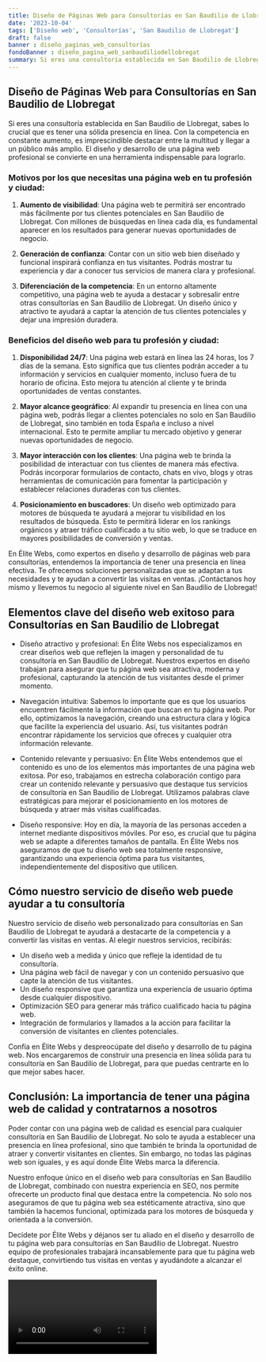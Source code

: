 ```yaml
---
title: Diseño de Páginas Web para Consultorías en San Baudilio de Llobregat
date: '2023-10-04'
tags: ['Diseño web', 'Consultorías', 'San Baudilio de Llobregat']
draft: false
banner : diseño_paginas_web_consultorías
fondoBanner : diseño_pagina_web_sanbaudiliodellobregat
summary: Si eres una consultoría establecida en San Baudilio de Llobregat, sabes lo crucial que es tener una sólida presencia en línea. Con la competencia en constante aumento, es imprescindible destacar entre la multitud y llegar a un público más amplio. El diseño y desarrollo de una página web profesional se convierte en una herramienta indispensable para lograrlo.
---
```


## Diseño de Páginas Web para Consultorías en San Baudilio de Llobregat

Si eres una consultoría establecida en San Baudilio de Llobregat, sabes lo crucial que es tener una sólida presencia en línea. Con la competencia en constante aumento, es imprescindible destacar entre la multitud y llegar a un público más amplio. El diseño y desarrollo de una página web profesional se convierte en una herramienta indispensable para lograrlo.

### Motivos por los que necesitas una página web en tu profesión y ciudad:

1. **Aumento de visibilidad**: Una página web te permitirá ser encontrado más fácilmente por tus clientes potenciales en San Baudilio de Llobregat. Con millones de búsquedas en línea cada día, es fundamental aparecer en los resultados para generar nuevas oportunidades de negocio.

2. **Generación de confianza**: Contar con un sitio web bien diseñado y funcional inspirará confianza en tus visitantes. Podrás mostrar tu experiencia y dar a conocer tus servicios de manera clara y profesional.

3. **Diferenciación de la competencia**: En un entorno altamente competitivo, una página web te ayuda a destacar y sobresalir entre otras consultorías en San Baudilio de Llobregat. Un diseño único y atractivo te ayudará a captar la atención de tus clientes potenciales y dejar una impresión duradera.

### Beneficios del diseño web para tu profesión y ciudad:

1. **Disponibilidad 24/7**: Una página web estará en línea las 24 horas, los 7 días de la semana. Esto significa que tus clientes podrán acceder a tu información y servicios en cualquier momento, incluso fuera de tu horario de oficina. Esto mejora tu atención al cliente y te brinda oportunidades de ventas constantes.

2. **Mayor alcance geográfico**: Al expandir tu presencia en línea con una página web, podrás llegar a clientes potenciales no solo en San Baudilio de Llobregat, sino también en toda España e incluso a nivel internacional. Esto te permite ampliar tu mercado objetivo y generar nuevas oportunidades de negocio.

3. **Mayor interacción con los clientes**: Una página web te brinda la posibilidad de interactuar con tus clientes de manera más efectiva. Podrás incorporar formularios de contacto, chats en vivo, blogs y otras herramientas de comunicación para fomentar la participación y establecer relaciones duraderas con tus clientes.

4. **Posicionamiento en buscadores**: Un diseño web optimizado para motores de búsqueda te ayudará a mejorar tu visibilidad en los resultados de búsqueda. Esto te permitirá liderar en los rankings orgánicos y atraer tráfico cualificado a tu sitio web, lo que se traduce en mayores posibilidades de conversión y ventas.

En Élite Webs, como expertos en diseño y desarrollo de páginas web para consultorías, entendemos la importancia de tener una presencia en línea efectiva. Te ofrecemos soluciones personalizadas que se adaptan a tus necesidades y te ayudan a convertir las visitas en ventas. ¡Contáctanos hoy mismo y llevemos tu negocio al siguiente nivel en San Baudilio de Llobregat!

<GifSeo />

<Cta />

## Elementos clave del diseño web exitoso para Consultorías en San Baudilio de Llobregat

- Diseño atractivo y profesional: En Élite Webs nos especializamos en crear diseños web que reflejen la imagen y personalidad de tu consultoría en San Baudilio de Llobregat. Nuestros expertos en diseño trabajan para asegurar que tu página web sea atractiva, moderna y profesional, capturando la atención de tus visitantes desde el primer momento.

- Navegación intuitiva: Sabemos lo importante que es que los usuarios encuentren fácilmente la información que buscan en tu página web. Por ello, optimizamos la navegación, creando una estructura clara y lógica que facilite la experiencia del usuario. Así, tus visitantes podrán encontrar rápidamente los servicios que ofreces y cualquier otra información relevante.

- Contenido relevante y persuasivo: En Élite Webs entendemos que el contenido es uno de los elementos más importantes de una página web exitosa. Por eso, trabajamos en estrecha colaboración contigo para crear un contenido relevante y persuasivo que destaque tus servicios de consultoría en San Baudilio de Llobregat. Utilizamos palabras clave estratégicas para mejorar el posicionamiento en los motores de búsqueda y atraer más visitas cualificadas.

- Diseño responsive: Hoy en día, la mayoría de las personas acceden a internet mediante dispositivos móviles. Por eso, es crucial que tu página web se adapte a diferentes tamaños de pantalla. En Élite Webs nos aseguramos de que tu diseño web sea totalmente responsive, garantizando una experiencia óptima para tus visitantes, independientemente del dispositivo que utilicen.

## Cómo nuestro servicio de diseño web puede ayudar a tu consultoría

Nuestro servicio de diseño web personalizado para consultorías en San Baudilio de Llobregat te ayudará a destacarte de la competencia y a convertir las visitas en ventas. Al elegir nuestros servicios, recibirás:

- Un diseño web a medida y único que refleje la identidad de tu consultoría.
- Una página web fácil de navegar y con un contenido persuasivo que capte la atención de tus visitantes.
- Un diseño responsive que garantiza una experiencia de usuario óptima desde cualquier dispositivo.
- Optimización SEO para generar más tráfico cualificado hacia tu página web.
- Integración de formularios y llamados a la acción para facilitar la conversión de visitantes en clientes potenciales.

Confía en Élite Webs y despreocúpate del diseño y desarrollo de tu página web. Nos encargaremos de construir una presencia en línea sólida para tu consultoría en San Baudilio de Llobregat, para que puedas centrarte en lo que mejor sabes hacer.

## Conclusión: La importancia de tener una página web de calidad y contratarnos a nosotros

Poder contar con una página web de calidad es esencial para cualquier consultoría en San Baudilio de Llobregat. No solo te ayuda a establecer una presencia en línea profesional, sino que también te brinda la oportunidad de atraer y convertir visitantes en clientes. Sin embargo, no todas las páginas web son iguales, y es aquí donde Élite Webs marca la diferencia.

Nuestro enfoque único en el diseño web para consultorías en San Baudilio de Llobregat, combinado con nuestra experiencia en SEO, nos permite ofrecerte un producto final que destaca entre la competencia. No solo nos aseguramos de que tu página web sea estéticamente atractiva, sino que también la hacemos funcional, optimizada para los motores de búsqueda y orientada a la conversión.

Decídete por Élite Webs y déjanos ser tu aliado en el diseño y desarrollo de tu página web para consultorías en San Baudilio de Llobregat. Nuestro equipo de profesionales trabajará incansablemente para que tu página web destaque, convirtiendo tus visitas en ventas y ayudándote a alcanzar el éxito online.

<Video />

<CtaBot job='Consultorías' city='San Baudilio de Llobregat'/>

<Gmaps query='San Baudilio de Llobregat+españa+maps' />